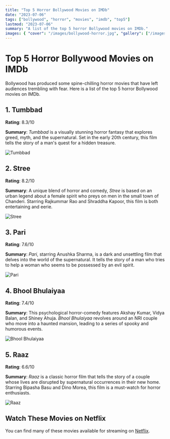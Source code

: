 ```yaml
---
title: "Top 5 Horror Bollywood Movies on IMDb"
date: "2023-07-06"
tags: ["bollywood", "horror", "movies", "imdb", "top5"]
lastmod: "2023-07-06"
summary: "A list of the top 5 horror Bollywood movies on IMDb."
images: { "cover": "/images/bollywood-horror.jpg", "gallery": ["/images/horror1.jpg", "/images/horror2.jpg"] }
---
```


# Top 5 Horror Bollywood Movies on IMDb

Bollywood has produced some spine-chilling horror movies that have left audiences trembling with fear. Here is a list of the top 5 horror Bollywood movies on IMDb.

## 1. **Tumbbad**

**Rating**: 8.3/10

**Summary**: *Tumbbad* is a visually stunning horror fantasy that explores greed, myth, and the supernatural. Set in the early 20th century, this film tells the story of a man's quest for a hidden treasure.

![Tumbbad](/images/tumbbad.jpg)

## 2. **Stree**

**Rating**: 8.2/10

**Summary**: A unique blend of horror and comedy, *Stree* is based on an urban legend about a female spirit who preys on men in the small town of Chanderi. Starring Rajkummar Rao and Shraddha Kapoor, this film is both entertaining and eerie.

![Stree](/images/stree.jpg)

## 3. **Pari**

**Rating**: 7.6/10

**Summary**: *Pari*, starring Anushka Sharma, is a dark and unsettling film that delves into the world of the supernatural. It tells the story of a man who tries to help a woman who seems to be possessed by an evil spirit.

![Pari](/images/pari.jpg)

## 4. **Bhool Bhulaiyaa**

**Rating**: 7.4/10

**Summary**: This psychological horror-comedy features Akshay Kumar, Vidya Balan, and Shiney Ahuja. *Bhool Bhulaiyaa* revolves around an NRI couple who move into a haunted mansion, leading to a series of spooky and humorous events.

![Bhool Bhulaiyaa](/images/bhool-bhulaiyaa.jpg)

## 5. **Raaz**

**Rating**: 6.6/10

**Summary**: *Raaz* is a classic horror film that tells the story of a couple whose lives are disrupted by supernatural occurrences in their new home. Starring Bipasha Basu and Dino Morea, this film is a must-watch for horror enthusiasts.

![Raaz](/images/raaz.jpg)

## Watch These Movies on Netflix

You can find many of these movies available for streaming on <a href="https://www.netflix.com/" target="_blank" rel="noopener noreferrer" className="text-blue-500 underline">Netflix</a>.

